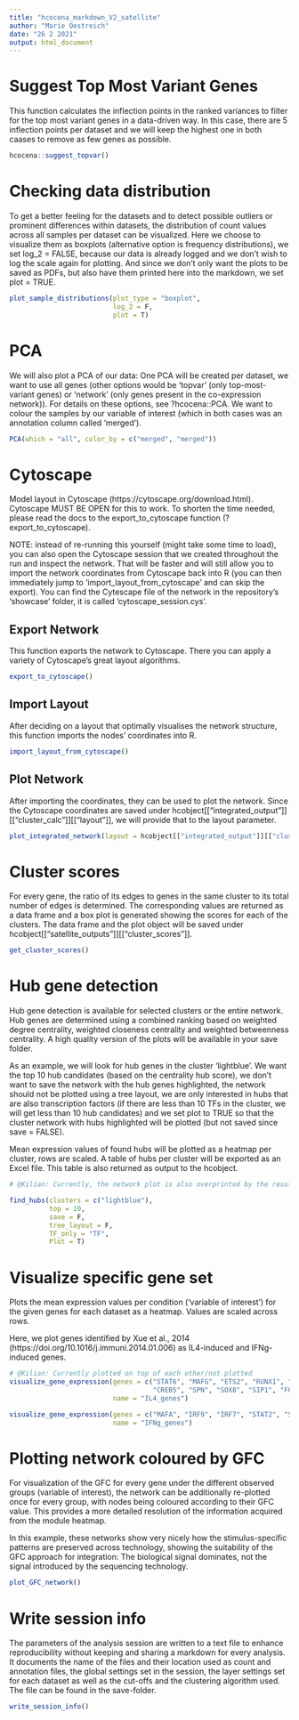 ```yaml
---
title: "hcocena_markdown_V2_satellite"
author: "Marie Oestreich"
date: "26 2 2021"
output: html_document
---
```


# Suggest Top Most Variant Genes

  This function calculates the inflection points in the ranked variances to filter for the top most variant genes in a data-driven way.
  In this case, there are 5 inflection points per dataset and we will keep the highest one in both caases to remove as few genes as possible.

```r

hcocena::suggest_topvar()

```


# Checking data distribution

  To get a better feeling for the datasets and to detect possible outliers or prominent differences within datasets, the distribution of count values across all samples per dataset can be visualized. Here we choose to visualize them as boxplots (alternative option is frequency distributions), we set log_2 = FALSE, because our data is already logged and we don't wish to log the scale again for plotting. And since we don't only want the plots to be saved as PDFs, but also have them printed here into the markdown, we set plot = TRUE.


```r

plot_sample_distributions(plot_type = "boxplot",
                          log_2 = F, 
                          plot = T)

```


# PCA 

  We will also plot a PCA of our data: One PCA will be created per dataset, we want to use all genes (other options would be 'topvar' (only top-most-variant genes) or 'network' (only genes present in the co-expression network)). For details on these options, see ?hcocena::PCA.
  We want to colour the samples by our variable of interest (which in both cases was an annotation column called 'merged').
    

```r

PCA(which = "all", color_by = c("merged", "merged"))

```



# Cytoscape

  Model layout in Cytoscape (https://cytoscape.org/download.html). Cytoscape MUST BE OPEN for this to work. To shorten the time needed, please read the docs to the export_to_cytoscape function (?export_to_cytoscape). 
  
  NOTE: instead of re-running this yourself (might take some time to load), you can also open the Cytoscape session that we created throughout the run and inspect the network. That will be faster and will still allow you to import the network coordinates from Cytoscape back into R (you can then immediately jump to 'import_layout_from_cytoscape' and can skip the export). You can find the Cytescape file of the network in the repository's 'showcase' folder, it is called 'cytoscape_session.cys'.
  
## Export Network

  This function exports the network to Cytoscape. There you can apply a variety of Cytoscape's great layout algorithms.
  
```r

export_to_cytoscape()

```


## Import Layout

  After deciding on a layout that optimally visualises the network structure, this function imports the nodes' coordinates into R.

```r

import_layout_from_cytoscape()

```



## Plot Network
  
  After importing the coordinates, they can be used to plot the network. Since the Cytoscape coordinates are saved under hcobject[["integrated_output"]][["cluster_calc"]][["layout"]], we will provide that to the layout parameter.

```r

plot_integrated_network(layout = hcobject[["integrated_output"]][["cluster_calc"]][["layout"]] )

```



# Cluster scores

  For every gene, the ratio of its edges to genes in the same cluster to its total number of edges is determined. The corresponding values are returned as a data frame and a box plot is generated showing the scores for each of the clusters. The data frame and the plot object will be saved under hcobject[["satellite_outputs"]][["cluster_scores"]].
  
```r

get_cluster_scores()

```


# Hub gene detection

  Hub gene detection is available for selected clusters or the entire network. Hub genes are determined using a combined ranking based on weighted degree centrality, weighted closeness centrality and weighted betweenness centrality. A high quality version of the plots will be available in your save folder.
  
  As an example, we will look for hub genes in the cluster 'lightblue'. We want the top 10 hub candidates (based on the centrality hub score), we don't want to save the network with the hub genes highlighted, the network should not be plotted using a tree layout, we are only interested in hubs that are also transcription factors (if there are less than 10 TFs in the cluster, we will get less than 10 hub candidates) and we set plot to TRUE so that the cluster network with hubs highlighted will be plotted (but not saved since save = FALSE).
        
  Mean expression values of found hubs will be plotted as a heatmap per cluster, rows are scaled. 
A table of hubs per cluster will be exported as an Excel file. This table is also returned as output to the hcobject.
  

  
```r
# @Kilian: Currently, the network plot is also overprinted by the result of visualize_gene_expression. Hopefully the problem resolves once the visualize_gene_expression function works properly (below)

find_hubs(clusters = c("lightblue"),
          top = 10, 
          save = F, 
          tree_layout = F, 
          TF_only = "TF", 
          Plot = T)

```
  


# Visualize specific gene set
  
  Plots the mean expression values per condition ('variable of interest') for the given genes for each dataset as a heatmap. Values are scaled across rows.
  
  Here, we plot genes identified by Xue et al., 2014 (https://doi.org/10.1016/j.immuni.2014.01.006) as IL4-induced and IFNg-induced genes.
  

```r
# @Kilian: Currently plotted on top of each other/not plotted
visualize_gene_expression(genes = c("STAT6", "MAFG", "ETS2", "RUNX1", "TFE3", "HES6", "IRF4", "FOXQ1", 
                                    "CREB5", "SPN", "SOX8", "SIP1", "FOXD2", "GTF3C3", "BATF3", "EGR3", "FOS"), 
                          name = "IL4_genes")

visualize_gene_expression(genes = c("MAFA", "IRF9", "IRF7", "STAT2", "STAT1", "NFIX", "ELF4", "ETV7"), 
                          name = "IFNg_genes")

```
  


# Plotting network coloured by GFC

  For visualization of the GFC for every gene under the different observed groups (variable of interest), the network can be additionally re-plotted once for every group, with nodes being coloured according to their GFC value. This provides a more detailed resolution of the information acquired from the module heatmap.
  
  In this example, these networks show very nicely how the stimulus-specific patterns are preserved across technology, showing the suitability of the GFC approach for integration: The biological signal dominates, not the signal introduced by the sequencing technology.
 

```r

plot_GFC_network()

```



# Write session info

  The parameters of the analysis session are written to a text file to enhance reproducibility without keeping and sharing a markdown for every analysis. It documents the name of the files and their location used as count and annotation files, the global settings set in the session, the layer settings set for each dataset as well as the cut-offs and the clustering algorithm used. 
  The file can be found in the save-folder.
  
```r

write_session_info()

```

